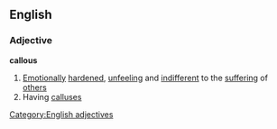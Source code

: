 ==English==
===Adjective===
'''callous'''
#[[Emotionally]] [[hardened]], [[unfeeling]] and  [[indifferent]] to the [[suffering]] of [[others]]
#Having [[callus]]es
[[Category:English adjectives]]